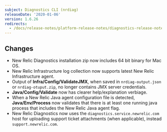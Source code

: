 ```yaml
---
subject: Diagnostics CLI (nrdiag)
releaseDate: '2020-01-06'
version: 1.6.26
redirects:
  - /docs/release-notes/platform-release-notes/diagnostics-release-notes/clone-new-relic-diagnostics-1626
---
```


## Changes

* New Relic Diagnostics installation zip now includes 64 bit binary for Mac OS.
* New Relic Infrastructure log collection now supports latest New Relic Infrastructure agent.
* Output of **Infra/Config/ValidateJMX**, when saved in `nrdiag-output.json` or `nrdiag-otuput.zip`, no longer contains JMX server credentials.
* **Java/Config/Validate** now has clearer help/explanation verbiage.
* When a New Relic Java agent configuration file is detected, **Java/Env/Process** now validates that there is at least one running java process that includes the New Relic Java agent flag.
* New Relic Diagnostics now uses the `diagnostics.service.newrelic.com` host for uploading support ticket attachments (when applicable), instead `support.newrelic.com`.

